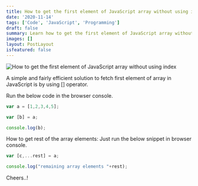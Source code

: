 ```yaml
---
title: How to get the first element of JavaScript array without using index
date: '2020-11-14'
tags: ['Code', 'JavaScript', 'Programming']
draft: false
summary: Learn how to get the first element of JavaScript array without using index
images: []
layout: PostLayout
isfeatured: false
---
```


![How to get the first element of JavaScript array without using index](https://1.bp.blogspot.com/-JXekJcN3tdo/X6_JuPfTvyI/AAAAAAAAADY/cfWUC3c-R2s283SjhhDID2l4N6O_fGnRwCLcBGAsYHQ/w640-h326/get-first-element-of-javascript-array.jpg)

A simple and fairly efficient solution to fetch first element of array in JavaScript is by using [] operator.

Run the below code in the browser console.

```JavaScript
var a = [1,2,3,4,5];

var [b] = a;

console.log(b);
```

How to get rest of the array elements: Just run the below snippet in browser console.

```JavaScript
var [c,...rest] = a;

console.log("remaining array elements "+rest);
```

Cheers..!
